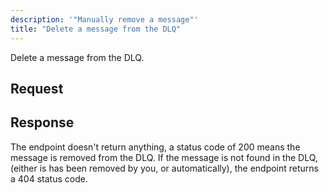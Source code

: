 ```yaml
---
description: '"Manually remove a message"'
title: "Delete a message from the DLQ"
---
```

Delete a message from the DLQ.
## Request
## Response
The endpoint doesn't return anything, a status code of 200 means the message is removed from the DLQ.
If the message is not found in the DLQ, (either is has been removed by you, or automatically), the endpoint returns a 404 status code.